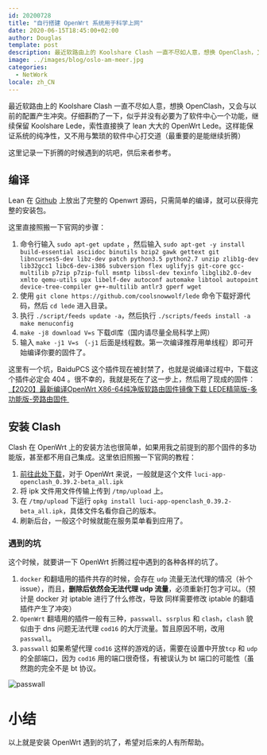 ```yaml
---
id: 20200728
title: "自行搭建 OpenWrt 系统用于科学上网"
date: 2020-06-15T18:45:00+02:00
author: Douglas
template: post
description: 最近软路由上的 Koolshare Clash 一直不尽如人意，想换 OpenClash，又会与以前的配置产生冲突。
image: ../images/blog/oslo-am-meer.jpg
categories:
  - NetWork
locale: zh_CN
---
```


最近软路由上的 Koolshare Clash 一直不尽如人意，想换 OpenClash，又会与以前的配置产生冲突。仔细斟酌了一下，似乎并没有必要为了软件中心一个功能，继续保留 Koolshare Lede，索性直接换了 lean 大大的 OpenWrt Lede。这样能保证系统的纯净性，又不用与繁琐的软件中心打交道（最重要的是能继续折腾）

这里记录一下折腾的时候遇到的坑吧，供后来者参考。

## 编译

Lean 在 [Github](https://github.com/coolsnowwolf/lede) 上放出了完整的 Openwrt 源码，只需简单的编译，就可以获得完整的安装包。

这里直接照搬一下官网的步骤：

1. 命令行输入 `sudo apt-get update` ，然后输入 `sudo apt-get -y install build-essential asciidoc binutils bzip2 gawk gettext git libncurses5-dev libz-dev patch python3.5 python2.7 unzip zlib1g-dev lib32gcc1 libc6-dev-i386 subversion flex uglifyjs git-core gcc-multilib p7zip p7zip-full msmtp libssl-dev texinfo libglib2.0-dev xmlto qemu-utils upx libelf-dev autoconf automake libtool autopoint device-tree-compiler g++-multilib antlr3 gperf wget`
2. 使用 `git clone https://github.com/coolsnowwolf/lede` 命令下载好源代码，然后 `cd lede` 进入目录。
3. 执行 `./script/feeds update -a`，然后执行 `./scripts/feeds install -a make menuconfig`
4. `make -j8 download V=s` 下载dl库（国内请尽量全局科学上网）
5. 输入 `make -j1 V=s` （`-j1` 后面是线程数。第一次编译推荐用单线程）即可开始编译你要的固件了。

这里有一个坑，BaiduPCS 这个插件现在被封禁了，也就是说编译过程中，下载这个插件必定会 404 。很不幸的，我就是死在了这一步上，然后用了现成的固件：[【2020】最新编译OpenWrt X86-64纯净版软路由固件镜像下载 LEDE精简版-多功能版-旁路由固件 ](https://netflixcn.com/miji/46.html "【2020】最新编译OpenWrt X86-64纯净版软路由固件镜像下载 LEDE精简版-多功能版-旁路由固件")

## 安装 Clash

Clash 在 OpenWrt 上的安装方法也很简单，如果用我之前提到的那个固件的多功能版，甚至都不用自己集成。这里依旧照搬一下官网的教程：

1. [前往此处下载](https://github.com/vernesong/OpenClash/releases)，对于 OpenWrt 来说，一般就是这个文件 `luci-app-openclash_0.39.2-beta_all.ipk`
2. 将 ipk 文件用文件传输上传到 `/tmp/upload` 上。
3. 在 `/tmp/upload` 下运行 `opkg install luci-app-openclash_0.39.2-beta_all.ipk`，具体文件名看你自己的版本。
4. 刷新后台，一般这个时候就能在服务菜单看到应用了。

### 遇到的坑

这个时候，就要讲一下 OpenWrt 折腾过程中遇到的各种各样的坑了。

1. `docker` 和翻墙用的插件共存的时候，会存在 `udp` 流量无法代理的情况（补个issue），而且，**删除后依然会无法代理 udp 流量**，必须重新打包才可以。（预计是 docker 对 iptable 进行了什么修改，导致 同样需要修改 iptable 的翻墙插件产生了冲突）
2. `OpenWrt` 翻墙用的插件一般有三种，`passwall`、`ssrplus` 和 `clash`，`clash` 貌似由于 dns 问题无法代理 `cod16` 的大厅流量。暂且原因不明，改用 `passwall`。
3. `passwall` 如果希望代理 `cod16` 这样的游戏的话，需要在设置中开放`tcp` 和 `udp` 的全部端口，因为 `cod16` 用的端口很奇怪，有被误认为 bt 端口的可能性（虽然跑的完全不是 bt 协议。

![passwall](http://imagetemp.oss-cn-beijing.aliyuncs.com/blog/2020-07-28-110656.jpg?x-oss-process=style/TestCompress)

# 小结

以上就是安装 OpenWrt 遇到的坑了，希望对后来的人有所帮助。



